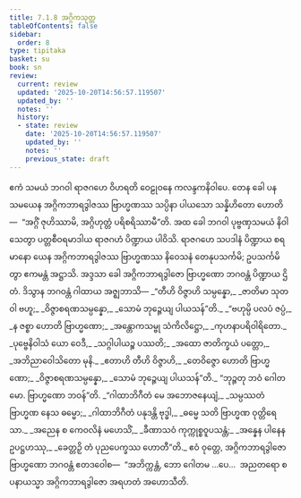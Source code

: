 ```yaml
---
title: 7.1.8 အဂ္ဂိကသုတ္တ
tableOfContents: false
sidebar:
  order: 8
type: tipitaka
basket: su
book: sn
review:
  current: review
  updated: '2025-10-20T14:56:57.119507'
  updated_by: ''
  notes: ''
  history:
  - state: review
    date: '2025-10-20T14:56:57.119507'
    updated_by: ''
    notes: ''
    previous_state: draft
---
```



<DynamicBreadcrumb />


<ReviewStatus review={frontmatter.review} showDetails={true} />

<HypothesisAnnotation frontmatter={frontmatter} />

<Division number="194" book="sn" e="ch" v="18" p="307">

<Paragraph number="1173" book="sn">
ဧကံ သမယံ ဘဂဝါ ရာဇဂဟေ ဝိဟရတိ ဝေဠုဝနေ ကလန္ဒကနိဝါပေ. တေန ခေါ ပန သမယေန အဂ္ဂိကဘာရဒွါဇဿ ဗြာဟ္မဏဿ သပ္ပိနာ ပါယသော သန္နိဟိတော ဟောတိ—  “အဂ္ဂိံ ဇုဟိဿာမိ, အဂ္ဂိဟုတ္တံ ပရိစရိဿာမီ”တိ.
</Paragraph>

<Paragraph number="1174" book="sn">
အထ ခေါ ဘဂဝါ ပုဗ္ဗဏှသမယံ နိဝါသေတွာ ပတ္တစီဝရမာဒါယ ရာဇဂဟံ ပိဏ္ဍာယ ပါဝိသိ. ရာဇဂဟေ သပဒါနံ ပိဏ္ဍာယ စရမာနော ယေန အဂ္ဂိကဘာရဒွါဇဿ ဗြာဟ္မဏဿ နိဝေသနံ တေနုပသင်္ကမိ; ဥပသင်္ကမိတွာ ဧကမန္တံ အဋ္ဌာသိ. အဒ္ဒသာ ခေါ အဂ္ဂိကဘာရဒွါဇော ဗြာဟ္မဏော ဘဂဝန္တံ ပိဏ္ဍာယ ဌိတံ. ဒိသွာန ဘဂဝန္တံ ဂါထာယ အဇ္ဈဘာသိ—
</Paragraph>

<Paragraph number="1175" type="verses" book="sn">
_“တီဟိ ဝိဇ္ဇာဟိ သမ္ပန္နော,_  
_ဇာတိမာ သုတဝါ ဗဟူ;_  
_ဝိဇ္ဇာစရဏသမ္ပန္နော,_  
_သောမံ ဘုဉ္ဇေယျ ပါယသန်”တိ._  

</Paragraph>

<Paragraph number="1176" type="verses" book="sn">
_“ဗဟုမ္ပိ ပလပံ ဇပ္ပံ,_  
_န ဇစ္စာ ဟောတိ ဗြာဟ္မဏော;_  
_အန္တောကသမ္ဗု သံကိလိဋ္ဌော,_  
_ကုဟနာပရိဝါရိတော._  

</Paragraph>

<Paragraph number="1177" type="verses" book="sn">
_ပုဗ္ဗေနိဝါသံ ယော ဝေဒီ,_  
_သဂ္ဂါပါယဉ္စ ပဿတိ;_  
_အထော ဇာတိက္ခယံ ပတ္တော,_  
_အဘိညာဝေါသိတော မုနိ._  

</Paragraph>

<Paragraph number="1178" type="verses" book="sn">
_ဧတာဟိ တီဟိ ဝိဇ္ဇာဟိ,_  
_တေဝိဇ္ဇော ဟောတိ ဗြာဟ္မဏော;_  
_ဝိဇ္ဇာစရဏသမ္ပန္နော,_  
_သောမံ ဘုဉ္ဇေယျ ပါယသန်”တိ._  

</Paragraph>

<Paragraph number="1179" book="sn">
“ဘုဉ္ဇတု ဘဝံ ဂေါတမော. ဗြာဟ္မဏော ဘဝန်”တိ.
</Paragraph>

<Paragraph number="1180" type="verses" book="sn">
_“ဂါထာဘိဂီတံ မေ အဘောဇနေယျံ,_  
_သမ္ပဿတံ ဗြာဟ္မဏ နေသ ဓမ္မော;_  
_ဂါထာဘိဂီတံ ပနုဒန္တိ ဗုဒ္ဓါ,_  
_ဓမ္မေ သတိ ဗြာဟ္မဏ ဝုတ္တိရေသာ._  

</Paragraph>

<Paragraph number="1181" type="verses" book="sn">
_အညေန စ ကေဝလိနံ မဟေသိံ,_  
_ခီဏာသဝံ ကုက္ကုစ္စဝူပသန္တံ;_  
_အန္နေန ပါနေန ဥပဋ္ဌဟဿု,_  
_ခေတ္တဉှိ တံ ပုညပေက္ခဿ ဟောတီ”တိ._  

</Paragraph>

<Paragraph number="1182" book="sn">
ဧဝံ ဝုတ္တေ, အဂ္ဂိကဘာရဒွါဇော ဗြာဟ္မဏော ဘဂဝန္တံ ဧတဒဝေါစ—  “အဘိက္ကန္တံ, ဘော ဂေါတမ …ပေ…  အညတရော စ ပနာယသ္မာ အဂ္ဂိကဘာရဒွါဇော အရဟတံ အဟောသီတိ.
</Paragraph>
</Division>